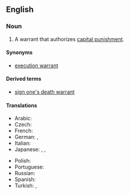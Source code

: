 ==English==
{{wikipedia}}

===Noun===
{{en-noun}}

# A warrant that authorizes [[capital punishment]].

====Synonyms====
* [[execution warrant]]

====Derived terms====
* [[sign one's death warrant]]

====Translations====
{{trans-top|warrant that authorizes capital punishment}}
* Arabic: {{t|ar|عقوبَة الإعدام}}
* Czech: {{t|cs|rozsudek smrti|m}}
* French: {{t|fr|condamnation à mort|f}}
* German: {{t+|de|Todesurteil|n}}, {{t|de|Hinrichtungsbefehl|m}}
* Italian: {{t|it|condanna a morte|f}}
* Japanese: {{t+|ja|死刑|sc=Jpan}}, {{t|ja|死罪|sc=Jpan}}, {{t|ja|極刑|sc=Jpan}}
{{trans-mid}}
* Polish: {{t+|pl|kara śmierci|f}}
* Portuguese: {{t|pt|sentença de morte|f}}
* Russian: {{t+|ru|сме́ртная ка́знь|f}}
* Spanish: {{t|es|sentencia de muerte|f}}
* Turkish: {{t+|tr|ölüm cezası}}, {{t+|tr|idam cezası}}
{{trans-bottom}}